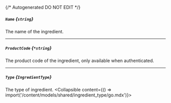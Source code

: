 {/* Autogenerated DO NOT EDIT  */}

##### `Name` *{`string`}*
The name of the ingredient.

---
##### `ProductCode` *{`*string`}*
The product code of the ingredient, only available when authenticated.

---
##### `Type` *{`IngredientType`}*
The type of ingredient.
<Collapsible content={() => import('/content/models/shared/ingredient_type/go.mdx')}>
</Collapsible>

